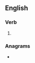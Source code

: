 ==English==

===Verb===
{{head|en|present participle}}

# {{present participle of|glut|lang=en|nocat=1}}

===Anagrams===
* {{anagrams|en|guttling}}